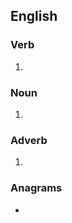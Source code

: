 {{also|pit-a-pat}}
==English==

===Verb===
{{en-verb|++}}

# {{alternative spelling of|en|pit-a-pat}}

===Noun===
{{en-noun}}

# {{alternative spelling of|en|pit-a-pat}}

===Adverb===
{{en-adv|-}}

# {{alternative spelling of|en|pit-a-pat}}

===Anagrams===
* {{anagrams|en|a=aaipptt|apitpat}}